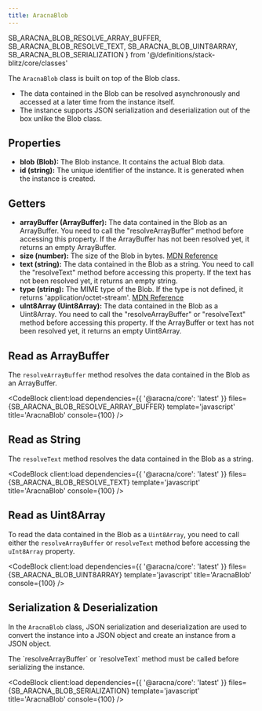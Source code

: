 ```yaml
---
title: AracnaBlob
---
```


  SB_ARACNA_BLOB_RESOLVE_ARRAY_BUFFER,
  SB_ARACNA_BLOB_RESOLVE_TEXT,
  SB_ARACNA_BLOB_UINT8ARRAY,
  SB_ARACNA_BLOB_SERIALIZATION
} from '@/definitions/stack-blitz/core/classes'

The `AracnaBlob` class is built on top of the Blob class.

- The data contained in the Blob can be resolved asynchronously and accessed at a later time from the instance itself.
- The instance supports JSON serialization and deserialization out of the box unlike the Blob class.

## Properties

- **blob (Blob):** The Blob instance. It contains the actual Blob data.
- **id (string):** The unique identifier of the instance. It is generated when the instance is created.

## Getters

- **arrayBuffer (ArrayBuffer):** The data contained in the Blob as an ArrayBuffer. You need to call the "resolveArrayBuffer" method before accessing this property. If the ArrayBuffer has not been resolved yet, it returns an empty ArrayBuffer.
- **size (number):** The size of the Blob in bytes. [MDN Reference](https://developer.mozilla.org/docs/Web/API/Blob/size)
- **text (string):** The data contained in the Blob as a string. You need to call the "resolveText" method before accessing this property. If the text has not been resolved yet, it returns an empty string.
- **type (string):** The MIME type of the Blob. If the type is not defined, it returns 'application/octet-stream'. [MDN Reference](https://developer.mozilla.org/docs/Web/API/Blob/type)
- **uInt8Array (Uint8Array):** The data contained in the Blob as a Uint8Array. You need to call the "resolveArrayBuffer" or "resolveText" method before accessing this property. If the ArrayBuffer or text has not been resolved yet, it returns an empty Uint8Array.

## Read as ArrayBuffer

The `resolveArrayBuffer` method resolves the data contained in the Blob as an ArrayBuffer.

<CodeBlock
  client:load
  dependencies={{ '@aracna/core': 'latest' }}
  files={SB_ARACNA_BLOB_RESOLVE_ARRAY_BUFFER}
  template='javascript'
  title='AracnaBlob'
  console={100}
/>

## Read as String

The `resolveText` method resolves the data contained in the Blob as a string.

<CodeBlock client:load dependencies={{ '@aracna/core': 'latest' }} files={SB_ARACNA_BLOB_RESOLVE_TEXT} template='javascript' title='AracnaBlob' console={100} />

## Read as Uint8Array

To read the data contained in the Blob as a `Uint8Array`, you need to call either the `resolveArrayBuffer` or `resolveText` method before accessing the `uInt8Array` property.

<CodeBlock client:load dependencies={{ '@aracna/core': 'latest' }} files={SB_ARACNA_BLOB_UINT8ARRAY} template='javascript' title='AracnaBlob' console={100} />

## Serialization & Deserialization

In the `AracnaBlob` class, JSON serialization and deserialization are used to convert the instance into a JSON object and create an instance from a JSON object.

<Alert client:load className='mb-6' severity='warning'>
  The `resolveArrayBuffer` or `resolveText` method must be called before serializing the instance.
</Alert>

<CodeBlock
  client:load
  dependencies={{ '@aracna/core': 'latest' }}
  files={SB_ARACNA_BLOB_SERIALIZATION}
  template='javascript'
  title='AracnaBlob'
  console={100}
/>
